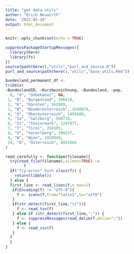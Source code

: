```yaml
---
title: "get data utils"
author: "Erich Neuwirth"
date: '2022-02-28'
output: html_document
---
```


```r
knitr::opts_chunk$set(echo = TRUE)
```


```r
suppressPackageStartupMessages({
  library(here)
  library(fs)
})  
source(path(here(),"utils","purl_and_source.R"))
purl_and_source(path(here(),"utils","base_utils.Rmd"))
```


```r
bundesland_permanent_df <-
tribble(
~BundeslandID, ~Kurzbezeichnung, ~Bundesland, ~pop,
  0, "U", "Unbekannt", NA,
 1, "B", "Burgenland", 296010,
 2, "K", "Kärnten", 562089,
 3, "N", "Niederösterreich", 1690879,
 4, "O", "Oberösterreich", 1495608,
 5, "Sa", "Salzburg", 560710,
 6, "St", "Steiermark", 1247077,
 7, "T", "Tirol", 760105,
 8, "V", "Vorarlberg", 399237,
 9, "W", "Wien", 1920949,
 10, "Ö", "Österreich", 8932664 
) 
```


```r
read_carefully <- function(filename){
  try(read_file(filename),silent=TRUE) ->
        f
  if("try-error" %in% class(f)) {
    return(tibble())
  } else {
  first_line <- read_lines(f,n_max=1)
   if(Encoding(f) != "UTF-8"){
     f <- iconv(f,from="latin1",to="utf8")
   }
   if(str_detect(first_line,"\t")){
     f <- read_tsv(f)
   } else if (str_detect(first_line,";")) {
     f <- suppressMessages(read_delim(f,delim=";"))
   } else {
     f <- read_csv(f)
   }
  f
  }
}
```